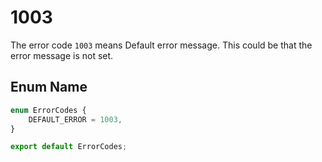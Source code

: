 # 1003


The error code `1003` means Default error message. This could be that the error message is not set.

## Enum Name

```ts
enum ErrorCodes {
    DEFAULT_ERROR = 1003,
}

export default ErrorCodes;
```